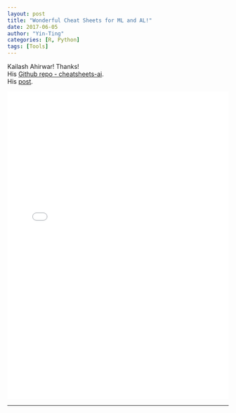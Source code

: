 ```yaml
---
layout: post
title: "Wonderful Cheat Sheets for ML and AL!"
date: 2017-06-05
author: "Yin-Ting"
categories: [R, Python]
tags: [Tools]
---
```

Kailash Ahirwar! Thanks! <br />
His [Github repo - cheatsheets-ai](https://github.com/kailashahirwar/cheatsheets-ai). <br />
His [post](https://medium.com/@kailashahirwar/essential-cheat-sheets-for-machine-learning-and-deep-learning-researchers-efb6a8ebd2e5).

<embed src="{{ site.baseurl }}/assets/file/Cheatsheets.pdf" width="100%" height="700px" />

***
